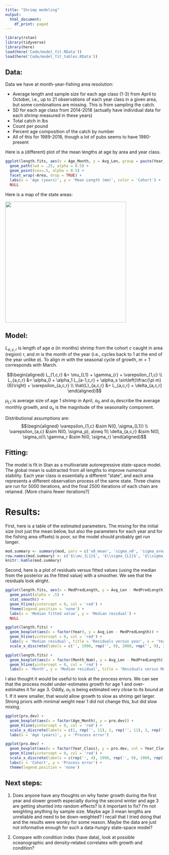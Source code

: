 ```yaml
---
title: "Shrimp modeling"
output:
  html_document:
    df_print: paged
---
```


```r
library(rstan)
library(tidyverse)
library(here)
load(here('Code/model_fit.RData'))
load(here('Code/model_fit_tables.RData'))
```

## Data:
Data we have at month-year-fishing area resolution:

* Average length and sample size for each age class (1-3) from April to October, i.e., up to 21 observations of each year class in a given area, but some combinations are missing. This is from sampling the catch.
* SD for each age class from 2014-2018 (actually have individual data for each shrimp measured in these years)
* Total catch in lbs
* Count per pound
* Percent age composition of the catch by number
* All of this for 1989-2018, though a lot of pubs seems to have 1980-present

Here is a (different) plot of the mean lengths at age by area and year class.

```r
ggplot(length.fits, aes(x = Age_Month, y = Avg_Len, group = paste(Year_Class, Area), col = Year_Class)) +
  geom_path(lwd = .25, alpha = 0.5) +
  geom_point(cex=.5, alpha = 0.5) +
  facet_wrap(~Area, drop = TRUE) +
  labs(x = 'Age (years)', y = 'Mean Length (mm)', color = 'Cohort') +
  NULL
```

Here is a map of the state areas:

![](../Figures/shrimp_areas.png){height=4in}


## Model:
$L_{a,y,r}$ is length of age $a$ (in months) shrimp from the cohort $c$ caught in area (region) r, and $m$ is the month of the year (i.e., cycles back to 1 at the end of the year unlike $a$). To align $m$ with the seasonal cycle of growth, $m=1$ corresponds with March.

$$\begin{aligned}
L_{1,c,r} &= \mu_{L1} + \gamma_{r} + \varepsilon_{1,c} \\
L_{a,c,r} &= \alpha_0 + \alpha_1 L_{a-1,c,r} + \alpha_s \sin\left(\tfrac{\pi m}{6}\right) + \varepsilon_{a,c,r} \\
\hat{L}_{a,c,r} &= L_{a,c,r} + \delta_{a,c,r}
\end{aligned}$$

$\mu_{L1}$ is average size of age 1 shrimp in April, $\alpha_0$ and $\alpha_1$ describe the average monthly growth, and $\alpha_s$ is the magnitude of the seasonality component. 

Distributional assumptions are:
$$\begin{aligned}
\varepsilon_{1,c} &\sim N(0, \sigma_{L1}) \\
\varepsilon_{a,c} &\sim N(0, \sigma_p), a\neq 1\\
\delta_{a,c,r} &\sim N(0, \sigma_o)\\
\gamma_r &\sim N(0, \sigma_r)
\end{aligned}$$

## Fitting:

The model is fit in Stan as a multivariate autoregressive state-space model. The global mean is subtracted from all lengths to improve numerical stability. Each year class is essentially a different "state", and each area represents a different observation process of the same state. Three chains are run for 5000 iterations, and the final 2500 iterations of each chain are retained. [More chains fewer iterations?]

# Results:

First, here is a table of the estimated parameters. The mixing for the initial size (not just the mean below, but also the parameters for each year and for the fishing area offsets) is poor, so the model should probably get run longer. 
```r
mod.summary <- summary(mod, pars = c('x0_mean', 'sigma_x0', 'sigma_area', 'U_season', 'U', 'B', 'sigma_process', 'sigma_obs'))$summary
row.names(mod.summary) <- c('$\\mu_{L1}$', '$\\sigma_{L1}$', '$\\sigma_r$', '$\\alpha_s$', '$\\alpha_0$', '$\\alpha_1$', '$\\sigma_p$', '$\\sigma_o$')
knitr::kable(mod.summary)
```

Second, here is a plot of residuals versus fitted values (using the median from the posterior as the fitted value) with a smoother. We see that the residuals look alright. 

```r
ggplot(length.fits, aes(x = MedPredLength, y = Avg_Len - MedPredLength)) +
  geom_point(alpha = .5) + 
  stat_smooth() +
  geom_hline(yintercept = 0, col = 'red') +
  theme(legend.position = 'none') +
  labs(x = 'Median fitted value', y = 'Median residual') +
  NULL  
```


```r
ggplot(length.fits) +
  geom_boxplot(aes(x = factor(Year), y = Avg_Len - MedPredLength)) +
  geom_hline(yintercept = 0, col = 'red') +
  labs(y = 'Median residual', title = 'Residuals versus year', x = 'Year') +
  scale_x_discrete(labels = c('', 1990, rep('', 9), 2000, rep('', 9), 2010, rep('', 8)))

ggplot(length.fits) +
  geom_boxplot(aes(x = factor(Month_Num), y = Avg_Len - MedPredLength)) +
  geom_hline(yintercept = 0, col = 'red') +
  labs(x = 'Month', y = 'Median residual', title = 'Residuals versus Month')

```

I also thought it would be useful to look at the process errors. We can see that the process model under-estimates growth for age 1 and over-estimates it for age 3. Oddly, $\alpha_1$ is being estimated very close to its bound at 1. If it were smaller, that would allow growth to slow as shrimp get larger. Strong priors with minimal weight near 1 did not change this, but did slow mixing.
```r
ggplot(pro.dev) + 
  geom_boxplot(aes(x = factor(Age_Month), y = pro.dev)) +
  geom_hline(yintercept = 0, col = 'red') +
  scale_x_discrete(labels = c(1, rep('', 11), 2, rep('', 11), 3, rep('', 5))) +
  labs(x = 'Age (years)', y = 'Process error')

ggplot(pro.dev) + 
  geom_boxplot(aes(x = factor(Year_Class), y = pro.dev, col = Year_Class)) +
  geom_hline(yintercept = 0, col = 'red') +
  scale_x_discrete(labels = c(rep('', 4), 1990, rep('', 9), 2000, rep('', 9), 2010, rep('', 7))) +
  labs(x = 'Cohort', y = 'Process error') +
  theme(legend.position = 'none')

```

## Next steps:
1. Does anyone have any thoughts on why faster growth during the first year and slower growth especially during the second winter and age 3 are getting shunted into random effects? Is it important to fix? I'm not weighting anything by sample size. Maybe age 3 mean lengths are unreliable and need to be down-weighted? I recall that I tried doing that and the results were wonky for some reason. Maybe the data are just not informative enough for such a data-hungry state-space model? 

2. Compare with condition index (have data), look at possible oceanographic and density-related correlates with growth and condition?


<!-- Martell et al. 2000 report annual M of 0.96 $\text{yr}^{-1}$, which is used in VPA.  -->

